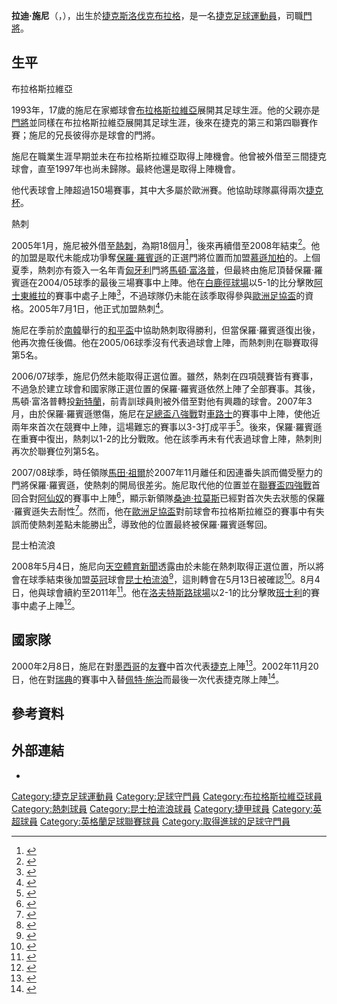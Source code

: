 {{noteta|G1=足球|G2=英超|G3=FAcup|G4=德甲
|T=zh-hans:拉德克·切尼; zh-hk:拉迪·施尼;
|1=zh-hans:拉德克·切尼; zh-hk:拉迪·施尼;
|2=zh-hans:切尼; zh-hk:施尼;
|3=zh-hans:马尔顿·富洛普; zh-hk:馬頓·富洛普;
|4=zh-hans:马丁·乔尔; zh-hk:馬田·祖爾;
|5=zh-hans:胡安德·拉莫斯;zh-hk:桑迪·拉莫斯;zh-tw:胡安德·拉莫斯;
|6=zh-hans:佩特·切赫;zh-hk:佩特·施治;zh-tw:佩特·切赫;
}}
{{Infobox Football biography
 | playername           = 拉迪·施尼<br>''Radek Černý''
 | image       = Radek Černý.jpg
 | image_size  = 150px
 | fullname    = Radek Černý<ref name="Hugman2010-11 80">{{Cite book
 | editor-first = Barry J.
 | editor-last = Hugman
 | title = The PFA Footballers' Who's Who 2010–11
 | year = 2010
 | publisher = Mainstream Publishing
 | isbn = 978-1-84596-601-0
 | page = 80 }}</ref>
 | birth_date  = {{birth date and age|1974|2|18|df=y}}<ref name="Hugman2010-11 80"/>
 | height      = {{height|ft=6|in=3}}<ref name="Hugman2010-11 80"/>
 | cityofbirth          = [[布拉格|布拉格]]
 | countryofbirth       = [[捷克斯洛伐克|捷克斯洛伐克]]
 | currentclub          =
 | clubnumber           =
 | position             = [[門將|門將]]
 | youthyears1 = 1980-1993
 | youthclubs1 = [[布拉格斯拉維亞足球會|布拉格斯拉維亞]]
 | years1   = 1993–1995 | clubs1   = [[布傑約維采迪納莫足球俱樂部|布傑約維采迪納莫]] | caps1   = 7 | goals1   = 0
 | years2   = 1995–1996 | clubs2   = Union Cheb | caps2   = 12 | goals2   = 0
 | years3   = 1996–2008 | clubs3   = [[布拉格斯拉維亞足球會|布拉格斯拉維亞]] | caps3   = 178 | goals3   = 1
 | years4   = 2005–2008 | clubs4   = → [[托特纳姆热刺足球俱乐部|熱刺]] | caps4   = 16 | goals4   = 0
 | years5   = 2008–2013 | clubs5  = [[女王公园巡游者足球俱乐部|昆士柏流浪]] | caps5  = 78 | goals5   = 0
 | years6   = 2013–2014 | clubs6  = [[布拉格斯拉維亞足球會|布拉格斯拉維亞]] | caps6  = 15 | goals6   = 0
| totalcaps = 306 | totalgoals = 1
 | nationalyears1   = 1994–1996 | nationalteam1   = [[捷克21歲以下國家足球隊|捷克U21]] | nationalcaps1   = 11 | nationalgoals1   = 0
| nationalyears2   = 2000–2002 | nationalteam2   = [[捷克國家足球隊|捷克]] | nationalcaps2   = 3 | nationalgoals2   = 0
 | pcupdate             = 2012年6月1日
 | ntupdate             = 2011年8月11日 (四) 01:39 (UTC)
}}
'''拉迪·施尼'''（{{lang-cs|'''Radek Černý'''}}，{{bd|1974年|2月18日|catIdx=Černý, Radek}}），出生於[[捷克斯洛伐克|捷克斯洛伐克]][[布拉格|布拉格]]，是一名[[捷克|捷克]][[足球|足球]][[運動員|運動員]]，司職[[門將|門將]]。

==生平==
;布拉格斯拉維亞
1993年，17歲的施尼在家鄉球會[[布拉格斯拉維亞足球會|布拉格斯拉維亞]]展開其足球生涯。他的父親亦是[[門將|門將]]並同樣在布拉格斯拉維亞展開其足球生涯，後來在捷克的第三和第四聯賽作賽；施尼的兄長彼得亦是球會的門將。

施尼在職業生涯早期並未在布拉格斯拉維亞取得上陣機會。他曾被外借至三間捷克球會，直至1997年也尚未歸隊。最終他還是取得上陣機會。

他代表球會上陣超過150場賽事，其中大多屬於歐洲賽。他協助球隊贏得兩次[[捷克杯|捷克杯]]。

;熱刺
2005年1月，施尼被外借至[[熱刺足球會|熱刺]]，為期18個月<ref name="Keeper Cerny set for Spurs switch">{{en}}{{cite news
| title = Keeper Cerny set for Spurs switch
| url = http://news.bbc.co.uk/sport1/hi/football/teams/t/tottenham_hotspur/4209561.stm
| publisher = BBC Sport
| date = 26 January 2005
| accessdate = 2007-08-15}}</ref>，後來再續借至2008年結束<ref name="Tottenham extend Cerny loan deal">{{en}}{{cite news
| title = Tottenham extend Cerny loan deal
| url = http://news.bbc.co.uk/sport1/hi/football/teams/t/tottenham_hotspur/4852474.stm
| publisher = BBC Sport
| date = 28 March 2006
| accessdate = 2007-08-15
| archive-date = 2007-06-04
| archive-url = https://web.archive.org/web/20070604134247/http://news.bbc.co.uk/sport1/hi/football/teams/t/tottenham_hotspur/4852474.stm
| dead-url = no
}}</ref>。他的加盟是取代未能成功爭奪[[保羅·羅賓遜|保羅·羅賓遜]]的正選門將位置而加盟[[慕遜加柏足球會|慕遜加柏]]的{{Link-en|凱西·基拿|Kasey Keller}}。上個夏季，熱刺亦有簽入一名年青[[匈牙利|匈牙利]]門將[[馬頓·富洛普|馬頓·富洛普]]，但最終由施尼頂替保羅·羅賓遜在2004/05球季的最後三場賽事中上陣。他在[[白鹿徑球場|白鹿徑球場]]以5-1的比分擊敗[[阿士東維拉足球會|阿士東維拉]]的賽事中處子上陣<ref>{{en}}{{cite news
| title = Tottenham 5-1 Aston Villa
| url = http://news.bbc.co.uk/sport2/hi/football/eng_prem/4476077.stm
| publisher = BBC Sport
| date = 2005-05-01
| accessdate = 2010-03-17
| archive-date = 2009-03-11
| archive-url = https://web.archive.org/web/20090311004750/http://news.bbc.co.uk/sport1/hi/football/eng_prem/4476077.stm
| dead-url = no
}}</ref>，不過球隊仍未能在該季取得參與[[歐洲足協盃|歐洲足協盃]]的資格。2005年7月1日，他正式加盟熱刺<ref>{{en}}{{cite news
| title =Radek Cerny
| url =http://www.soccerbase.com/players_details.sd?playerid=19331
| publisher =Soccerbase
| date =2005-07-01
| accessdate =2010-03-17
| archive-url =https://web.archive.org/web/20090924133604/http://www.soccerbase.com/players_details.sd?playerid=19331
| archive-date =2009-09-24
| dead-url =yes
}}</ref>。

施尼在季前於[[南韓|南韓]]舉行的[[和平盃足球賽|和平盃]]中協助熱刺取得勝利，但當保羅·羅賓遜復出後，他再次擔任後備。他在2005/06球季沒有代表過球會上陣，而熱刺則在聯賽取得第5名。

2006/07球季，施尼仍然未能取得正選位置。雖然，熱刺在四項競賽皆有賽事，不過急於建立球會和國家隊正選位置的保羅·羅賓遜依然上陣了全部賽事。其後，馬頓·富洛普轉投[[新特蘭足球會|新特蘭]]，前青訓球員{{Link-en|羅伯特·布奇|Robert Burch}}則被外借至對他有興趣的球會。2007年3月，由於保羅·羅賓遜懲傷，施尼在[[英格蘭足總盃|足總盃八強戰]]對[[車路士足球會|車路士]]的賽事中上陣，使他近兩年來首次在競賽中上陣，這場難忘的賽事以3-3打成平手<ref>{{en}}{{cite news
| title = Chelsea 3-3 Tottenham
| url = http://news.bbc.co.uk/sport2/hi/football/fa_cup/6415115.stm
| publisher = BBC Sport
| date = 2007-03-11
| accessdate = 2010-03-17
| archive-date = 2020-06-05
| archive-url = https://web.archive.org/web/20200605012726/http://news.bbc.co.uk/sport2/hi/football/fa_cup/6415115.stm
| dead-url = no
}}</ref>。後來，保羅·羅賓遜在重賽中復出，熱刺以1-2的比分戰敗。他在該季再未有代表過球會上陣，熱刺則再次於聯賽位列第5名。

2007/08球季，時任領隊[[馬田·祖爾|馬田·祖爾]]於2007年11月離任和因連番失誤而備受壓力的門將保羅·羅賓遜，使熱刺的開局很差劣。施尼取代他的位置並在[[英格蘭聯賽盃|聯賽盃四強戰]]首回合對[[阿仙奴足球會|阿仙奴]]的賽事中上陣<ref>{{en}}{{cite news
| title = Arsenal 1-1 Tottenham
| url = http://news.bbc.co.uk/sport2/hi/football/league_cup/7172903.stm
| publisher = BBC Sport
| date = 2008-01-09
| accessdate = 2010-03-17
| archive-date = 2020-12-03
| archive-url = https://web.archive.org/web/20201203053502/http://news.bbc.co.uk/sport2/hi/football/league_cup/7172903.stm
| dead-url = no
}}</ref>，顯示新領隊[[桑迪·拉莫斯|桑迪·拉莫斯]]已經對首次失去狀態的保羅·羅賓遜失去耐性<ref>{{en}}{{cite news
| title =Robinson braced for England chop
| url =http://news.bbc.co.uk/sport2/hi/football/teams/t/tottenham_hotspur/7208389.stm
| publisher =BBC Sport
| date =2008-01-25
| accessdate =2010-03-17
| archive-date =2016-03-07
| archive-url =https://web.archive.org/web/20160307214553/http://news.bbc.co.uk/sport2/hi/football/teams/t/tottenham_hotspur/7208389.stm
| dead-url =no
}}</ref>。然而，他在[[歐洲足協盃|歐洲足協盃]]對前球會布拉格斯拉維亞的賽事中有失誤而使熱刺差點未能勝出<ref>{{en}}{{cite news
| title =Slavia Prague 1-2 Tottenham
| url =http://news.bbc.co.uk/sport2/hi/football/europe/7236402.stm
| publisher =BBC Sport
| date =2008-02-14
| accessdate =2010-03-17
| archive-date =2020-11-18
| archive-url =https://web.archive.org/web/20201118052854/http://news.bbc.co.uk/sport2/hi/football/europe/7236402.stm
| dead-url =no
}}</ref>，導致他的位置最終被保羅·羅賓遜奪回。

;昆士柏流浪
2008年5月4日，施尼向[[天空體育新聞|天空體育新聞]]透露由於未能在熱刺取得正選位置，所以將會在球季結束後加盟[[英格蘭足球冠軍聯賽|英冠]]球會[[昆士柏流浪足球會|昆士柏流浪]]<ref>{{en}}{{cite news|url=http://www.skysports.com/story/0,19528,11095_3520548,00.html|title=Cerny close to QPR switch|publisher=Sky Sports|date=2008-05-04|accessdate=2008-05-13|archive-date=2016-09-11|archive-url=https://web.archive.org/web/20160911175549/http://www.skysports.com/story/0,19528,11095_3520548,00.html|dead-url=no}}</ref>，這則轉會在5月13日被確認<ref>{{en}}{{cite news|url=http://news.bbc.co.uk/sport1/hi/football/teams/q/qpr/7398350.stm|title=QPR seal Ramage and Cerny deals|publisher=BBC Sport|date=2008-05-13|accessdate=2008-05-13|archive-date=2020-01-25|archive-url=https://web.archive.org/web/20200125160136/http://news.bbc.co.uk/sport1/hi/football/teams/q/qpr/7398350.stm|dead-url=no}}</ref>。8月4日，他與球會續約至2011年<ref>{{en}}{{cite news
| title =Keeper Cerny agrees new QPR deal
| url =http://news.bbc.co.uk/sport2/hi/football/teams/q/qpr/8183685.stm
| publisher =BBC Sport
| date =2009-08-04
| accessdate =2010-03-17
| archive-date =2016-03-07
| archive-url =https://web.archive.org/web/20160307103633/http://news.bbc.co.uk/sport2/hi/football/teams/q/qpr/8183685.stm
| dead-url =no
}}</ref>。他在[[洛夫特斯路球場|洛夫特斯路球場]]以2-1的比分擊敗[[班士利足球會|班士利]]的賽事中處子上陣<ref>{{en}}{{cite news
| title =QPR 2-1 Barnsley
| url =http://news.bbc.co.uk/sport2/hi/football/eng_div_1/7540955.stm
| publisher =BBC Sport
| date =2009-08-09
| accessdate =2010-03-17
| archive-date =2020-11-21
| archive-url =https://web.archive.org/web/20201121020413/http://news.bbc.co.uk/sport2/hi/football/eng_div_1/7540955.stm
| dead-url =no
}}</ref>。

==國家隊==
2000年2月8日，施尼在對[[墨西哥國家足球隊|墨西哥]]的[[友賽|友賽]]中首次代表[[捷克國家足球隊|捷克]]上陣<ref>{{en}}{{cite news
| title =Czech Rep 2 - 1 Mexico
| url =http://www.soccerbase.com/results3.sd?gameid=421028
| publisher =Soccerbase
| date =2000-02-08
| accessdate =2010-03-17
}}{{Dead link|date=2019年6月 |bot=InternetArchiveBot |fix-attempted=yes }}</ref>。2002年11月20日，他在對[[瑞典國家足球隊|瑞典]]的賽事中入替[[佩特·施治|佩特·施治]]而最後一次代表捷克隊上陣<ref>{{en}}{{cite news
| title =Czech Rep 3 - 3 Sweden
| url =http://www.soccerbase.com/results3.sd?gameid=416699
| publisher =Soccerbase
| date =2002-11-20
| accessdate =2010-03-17
}}{{Dead link|date=2019年6月 |bot=InternetArchiveBot |fix-attempted=yes }}</ref>。

==參考資料==
{{reflist}}

==外部連結==
{{commonscat|Radek Černý}}
*{{soccerbase|id=19331|name=拉迪·施尼}}

{{DEFAULTSORT:Cerny, Radek}}
[[Category:捷克足球運動員|Category:捷克足球運動員]]
[[Category:足球守門員|Category:足球守門員]]
[[Category:布拉格斯拉維亞球員|Category:布拉格斯拉維亞球員]]
[[Category:熱刺球員|Category:熱刺球員]]
[[Category:昆士柏流浪球員|Category:昆士柏流浪球員]]
[[Category:捷甲球員|Category:捷甲球員]]
[[Category:英超球員|Category:英超球員]]
[[Category:英格蘭足球聯賽球員|Category:英格蘭足球聯賽球員]]
[[Category:取得進球的足球守門員|Category:取得進球的足球守門員]]